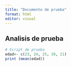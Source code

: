 ```yaml
---
title: "Documento de prueba"
format: html
editor: visual
---
```


## Analisis de prueba 

```r
# Script de prueba 
edad<- c(23, 24, 25, 39, 21)
print (mean(edad))


```
